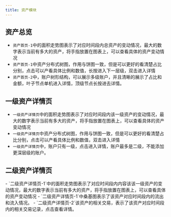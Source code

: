 ---
title: 资产模块
---

<div className="border-b " />

## 资产总览

<div className="flex flex-row ">
  <CustomImage
    src="/actions/home/assets-1.png"
    alt="资产首页-1"
    width={400}
    height={500}
  />
  <CustomImage
    src="/actions/home/assets-2.png"
    alt="资产首页-2"
    width={400}
    height={500}
  />
</div>

- `资产首页-1`中的面积走势图表示了对应时间段内总资产的变动情况，最大的数字表示当前有多大的资产，将手指放置在图表上，可以查看具体的资产变动情况
- `资产首页-1`中资产分布式树图，作用与饼图一致，但是可以更好的看清楚占比分别，点击可以产看具体比例和数值，长按进入下一层级，双击进入详情
- `资产首页-2`中，账户树形结构，可以展示多级账户，并且清晰的展示了占比和金额，叶子节点单机进入详情，顶级节点长按进去详情。

## 一级资产详情页

<CustomImage
  src="/actions/home/sub-assets.png"
  alt="二级资产详情页"
  width={400}
  height={500}
/>

- `一级资产详情页`中的面积走势图表示了对应时间段内该一级资产的变动情况，最大的数字表示当前有多大的资产，将手指放置在图表上，可以查看具体的资产变动情况
- `一级资产详情页`中资产分布式树图，作用与饼图一致，但是可以更好的看清楚占比分别，点击可以产看具体比例和数值，双击进入详情
- `一级资产详情页`中，账户只有一级，点击进入详情，账户最多是二级，不能添加更深层级的账户。

## 二级资产详情页

<div className="flex flex-row">
<CustomImage
  src="/actions/home/leaf-assets-1.png"
  alt="二级资产详情页-1"
  width={400}
  height={500}
/>

<CustomImage
  src="/actions/home/leaf-assets-2.png"
  alt="二级资产详情页-2"
  width={400}
  height={500}
/>
</div>
- `二级资产详情页-1`中的面积走势图表示了对应时间段内内容该该一级资产的变动情况，最大的数字表示当前有多大的资产，将手指放置在图表上，可以查看具体的资产变动情况
- `二级资产详情页-1`中桑基图表示了该资产对应时间段内的流出和流入情况。
- `二级资产详情页-2`该资产的相关交易，表示了该资产对应时间段内的相关交易记录，点击查看详情。

